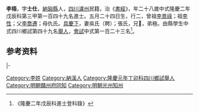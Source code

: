 {{明清人物信息框
| 姓名 = 李梧
| 原名 =
| 圖片名稱= 
| 圖片大小 =
| 圖片說明 = 
| 最高職務 =
| 國家 = 大明 
| 爵位 =
| 籍貫 = [[納谿縣|納谿縣]]
| 族裔 = 
| 字號 = 
| 諡號 =
| 出生日期 = 五月二十四日
| 出生地點 =
| 逝世日期 = 卒年不詳 
| 逝世地點 =
| 墓葬 =
| 配偶 = 吳氏（聘）；張氏
| 親屬 = 曾祖[[李景祿|李景祿]]，祖[[李性|李性]]，父[[李喬遷|李喬遷]]，母仇氏
| 出身 =
* 隆慶二年戊辰科同進士出身
| 經歷 =
| 著作 = 
}}
'''李梧'''{{BD|1541年||？年||}}，字'''士仕'''，[[納谿縣|納谿縣]]人，[[四川|四川]][[瀘州|瀘州]]民籍，治《[[書經|書經]]》，年二十八歲中式隆慶二年戊辰科第三甲第一百四十九名進士。五月二十四日生，行二，曾祖[[李景祿|李景祿]]；祖[[李性|李性]]；父[[李喬遷|李喬遷]]；母仇氏。[[具慶下|具慶下]]，妻吳氏（聘）；張氏，兄𣔾，弟極。由縣學生中式四川鄉試第四十九名[[舉人|舉人]]，[[會試|會試]]中式第一百二十三名<ref>《隆慶二年戊辰科進士登科錄》</ref>。

== 参考资料 ==
{{reflist}}

{{start box}}
{{s-off}}
{{s-before|[[周易_(嘉靖舉人)|周易]]}}
{{s-title|明朝贛州府同知|1575年－1577年}}
{{s-after|[[何天德|何天德]]}}
|-
{{s-before|[[陳以忠_(光州知州)|陳以忠]]}}
{{s-title|明朝光州知州|1583年－1584年}}
{{s-after|[[王士崧|王士崧]]}}
{{end box}}

{{隆慶二年戊辰科殿试金榜}}

{{Authority control}}

{{DEFAULTSORT:}}
[[Category:李姓|Category:李姓]]
[[Category:納溪人|Category:納溪人]]
[[Category:隆慶元年丁卯科四川鄉試舉人|Category:隆慶元年丁卯科四川鄉試舉人]]
[[Category:明朝贛州府同知|Category:明朝贛州府同知]]
[[Category:明朝光州知州|Category:明朝光州知州]]


{{明朝人物小作品}}